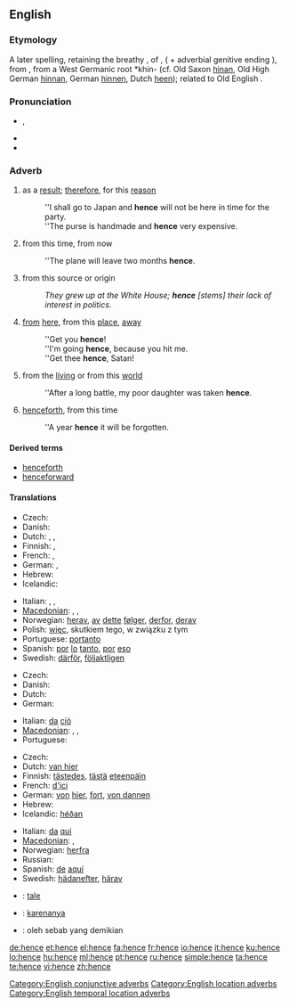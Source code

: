 ==English==

===Etymology===
A later {{etyl|enm|en}} spelling, retaining the breathy {{term|-s}}, of {{term|hennes|lang=enm}}, ({{term|henne|lang=enm}} + adverbial genitive ending {{term|-s|lang=enm}}), from {{etyl|ang|en}} {{term|heonan||lang=ang|away", "hence}}, from a West Germanic root *khin- (cf. Old Saxon [[hinan]], Old High German [[hinnan]], German [[hinnen]], Dutch [[heen]]); related to Old English {{term|her||lang=ang|here}}.

===Pronunciation===
* {{IPA|/ˈhɛns/}}, {{SAMPA|/"hEns/}}
* {{audio|en-us-hence.ogg|Audio (US)}}
* {{rhymes|ɛns}}

===Adverb===
{{en-adv|-}}

# {{context|conjunctive}} as a [[result]]; [[therefore]], for this [[reason]]
#: ''I shall go to Japan and '''hence''' will not be here in time for the party.
#: ''The purse is handmade and '''hence''' very expensive.
# {{context|temporal location}} from this time, from now
#: ''The plane will leave two months '''hence'''.
# {{context|location}} from this source or origin
#: ''They grew up at the White House; '''hence''' [stems] their lack of interest in politics.''
# {{archaic}} [[from]] [[here]], from this [[place]], [[away]]
#: ''Get you '''hence'''!
#: ''I'm going '''hence''', because you hit me.
#: ''Get thee '''hence''', Satan!
# {{archaic}} from the [[living]] or from this [[world]]
#: ''After a long battle, my poor daughter was taken '''hence'''.
# {{archaic}} [[henceforth]], from this time
#: ''A year '''hence''' it will be forgotten.

====Derived terms====
* [[henceforth]]
* [[henceforward]]

====Translations====
{{trans-top|as a result, therefore}}
* Czech: {{t-|cs|tudíž}}
* Danish: {{t-|da|derfor}}
* Dutch: {{t+|nl|derhalve}}, {{t+|nl|dus}}, {{t+|nl|bijgevolg}}
* Finnish: {{t+|fi|joten}}, {{t+|fi|siksi}}
* French: {{t+|fr|ainsi}}, {{t+|fr|donc}}
* German: {{t+|de|daher}}, {{t+|de|deshalb}}
* Hebrew: {{he-translation|לכן|lakhén}}
* Icelandic: {{t+|is|þess vegna}}
{{trans-mid}}
* Italian: {{t-|it|perciò}},  {{t+|it|dunque}},  {{t+|it|quindi}}
* [[Macedonian]]: {{t|mk|значи|tr=znáči}},  {{t|mk|затоа|tr=zátoa}},  {{t|mk|според тоа|tr=spóred tóa}}
* Norwegian: [[herav]], [[av]] [[dette]] [[følger]], [[derfor]], [[derav]]
* Polish: [[więc]], skutkiem tego, w związku z tym
* Portuguese: [[portanto]]
* Spanish: [[por]] [[lo]] [[tanto]], [[por]] [[eso]]
* Swedish: [[därför]], [[följaktligen]]
{{trans-bottom}}

{{trans-top|from this source or origin}}
* Czech: {{t-|cs|odtud}}
* Danish: {{t-|da|deraf}}
* Dutch: {{t-|nl|vandaar}}
* German: {{t+|de|demnach}}
{{trans-mid}}
* Italian: [[da]] [[ciò]]
* [[Macedonian]]: {{t|mk|значи|tr=znáči}},  {{t|mk|затоа|tr=zátoa}},  {{t|mk|заради тоа|tr=záradi tóa}}
* Portuguese: {{t+|pt|daí}}
{{trans-bottom}}

{{trans-top|from here}}
* Czech: {{t|cs|odtud}}
* Dutch: [[van hier]]
* Finnish: [[tästedes]], [[tästä]] [[eteenpäin]]
* French: [[d']][[ici]]
* German: [[von]] [[hier]], [[fort]], [[von dannen]]
* Hebrew: {{he-link|[[מ-|מ]][[כאן]]|mikán}}
* Icelandic: [[héðan]]
{{trans-mid}}
* Italian: [[da]] [[qui]]
* [[Macedonian]]: {{t|mk|оттука|tr=óttuka}},  {{t|mk|одовде|tr=ódovde}}
* Norwegian: [[herfra]]
* Russian: {{t+|ru|отсюда}}
* Spanish: [[de]] [[aquí]]
* Swedish: [[hädanefter]], [[härav]]
{{trans-bottom}}

{{checktrans-top}}
* {{ttbc|Ido}}: [[tale]]
* {{ttbc|Indonesian}}: [[karenanya]]
* {{ttbc|Malay}}: oleh sebab yang demikian
{{trans-bottom}}

[[Category:English conjunctive adverbs]]
[[Category:English location adverbs]]
[[Category:English temporal location adverbs]]

[[de:hence]]
[[et:hence]]
[[el:hence]]
[[fa:hence]]
[[fr:hence]]
[[io:hence]]
[[it:hence]]
[[ku:hence]]
[[lo:hence]]
[[hu:hence]]
[[ml:hence]]
[[pt:hence]]
[[ru:hence]]
[[simple:hence]]
[[ta:hence]]
[[te:hence]]
[[vi:hence]]
[[zh:hence]]